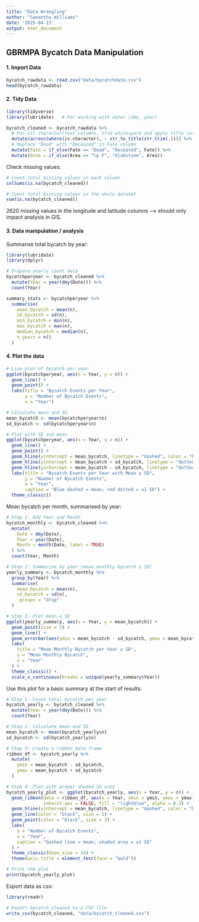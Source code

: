```yaml
---
title: "Data Wrangling"
author: "Samantha Williams"
date: '2025-04-13'
output: html_document
---
```


## GBRMPA Bycatch Data Manipulation 

#### 1. Import Data

```r
bycatch_rawdata <- read.csv("data/bycatchdata.csv")
head(bycatch_rawdata)
```

#### 2. Tidy Data

```r
library(tidyverse)
library(lubridate)   # For working with dates (dmy, year)
```

```r
bycatch_cleaned <- bycatch_rawdata %>% 
  # For all character/text columns, trim whitespace and apply title case.
  mutate(across(where(is.character), ~ str_to_title(str_trim(.)))) %>%
  # Replace "Dead" with "Deceased" in Fate column
  mutate(Fate = if_else(Fate == "Dead", "Deceased", Fate)) %>%
  mutate(Area = if_else(Area == "Cp F", "Gladstone", Area))
```

Check missing values:
```r
# Count total missing values in each column
colSums(is.na(bycatch_cleaned))

# Count total missing values in the whole dataset
sum(is.na(bycatch_cleaned))
```

2620 missing values in the longitude and latitude columns --> should only impact analysis in GIS.

#### 3. Data manipulation / analysis 

Summarise total bycatch by year:
```r
library(lubridate)
library(dplyr)

# Prepare yearly count data
bycatchperyear <- bycatch_cleaned %>%
  mutate(Year = year(dmy(Date))) %>%
  count(Year)

summary_stats <- bycatchperyear %>%
  summarise(
    mean_bycatch = mean(n),
    sd_bycatch = sd(n),
    min_bycatch = min(n),
    max_bycatch = max(n),
    median_bycatch = median(n),
    n_years = n()
  )
```


#### 4. Plot the data
```r
# Line plot of bycatch per year
ggplot(bycatchperyear, aes(x = Year, y = n)) +
  geom_line() +
  geom_point() +
  labs(title = "Bycatch Events per Year",
       y = "Number of Bycatch Events",
       x = "Year")

```

```r
# Calculate mean and SD
mean_bycatch <- mean(bycatchperyear$n)
sd_bycatch <- sd(bycatchperyear$n)

# Plot with SD and mean
ggplot(bycatchperyear, aes(x = Year, y = n)) +
  geom_line() +
  geom_point() +
  geom_hline(yintercept = mean_bycatch, linetype = "dashed", color = "blue") +
  geom_hline(yintercept = mean_bycatch + sd_bycatch, linetype = "dotted", color = "red") +
  geom_hline(yintercept = mean_bycatch - sd_bycatch, linetype = "dotted", color = "red") +
  labs(title = "Bycatch Events per Year with Mean ± SD",
       y = "Number of Bycatch Events",
       x = "Year",
       caption = "Blue dashed = mean; red dotted = ±1 SD") +
  theme_classic()
```

Mean bycatch per month, summarised by year:
```r
# Step 1: Add Year and Month
bycatch_monthly <- bycatch_cleaned %>%
  mutate(
    Date = dmy(Date),
    Year = year(Date),
    Month = month(Date, label = TRUE)
  ) %>%
  count(Year, Month)

# Step 2: Summarize by year (mean monthly bycatch ± SD)
yearly_summary <- bycatch_monthly %>%
  group_by(Year) %>%
  summarise(
    mean_bycatch = mean(n),
    sd_bycatch = sd(n),
    .groups = "drop"
  )

# Step 3: Plot mean ± SD
ggplot(yearly_summary, aes(x = Year, y = mean_bycatch)) +
  geom_point(size = 3) +
  geom_line() +
  geom_errorbar(aes(ymin = mean_bycatch - sd_bycatch, ymax = mean_bycatch + sd_bycatch), width = 0.2) +
  labs(
    title = "Mean Monthly Bycatch per Year ± SD",
    y = "Mean Monthly Bycatch",
    x = "Year"
  ) +
  theme_classic() +
  scale_x_continuous(breaks = unique(yearly_summary$Year))
```


Use this plot for a basic summary at the start of results:

```r

# Step 1: Count total bycatch per year
bycatch_yearly <- bycatch_cleaned %>%
  mutate(Year = year(dmy(Date))) %>%
  count(Year)

# Step 2: Calculate mean and SD
mean_bycatch <- mean(bycatch_yearly$n)
sd_bycatch <- sd(bycatch_yearly$n)

# Step 3: Create a ribbon data frame
ribbon_df <- bycatch_yearly %>%
  mutate(
    ymin = mean_bycatch - sd_bycatch,
    ymax = mean_bycatch + sd_bycatch
  )

# Step 4: Plot with proper shaded SD area
bycatch_yearly_plot <- ggplot(bycatch_yearly, aes(x = Year, y = n)) +
  geom_ribbon(data = ribbon_df, aes(x = Year, ymin = ymin, ymax = ymax),
              inherit.aes = FALSE, fill = "lightblue", alpha = 0.3) +
  geom_hline(yintercept = mean_bycatch, linetype = "dashed", color = "blue") +
  geom_line(color = "black", size = 1) +
  geom_point(color = "black", size = 2) +
  labs(
    y = "Number of Bycatch Events",
    x = "Year",
    caption = "Dashed line = mean; shaded area = ±1 SD"
  ) +
  theme_classic(base_size = 14) +
  theme(axis.title = element_text(face = "bold"))

# Print the plot
print(bycatch_yearly_plot)
```







Export data as csv:
```r
library(readr)

# Export bycatch_cleaned to a CSV file
write_csv(bycatch_cleaned, "data/bycatch_cleaned.csv")
```


